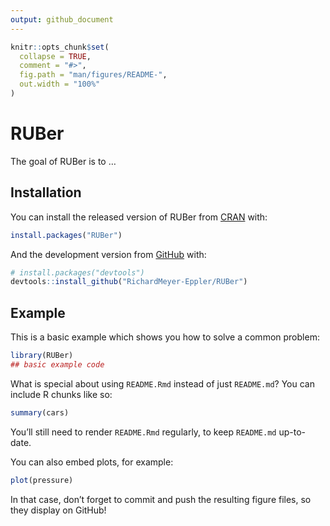 ```yaml
---
output: github_document
---
```


<!-- README.md is generated from README.Rmd. Please edit that file -->

```r
knitr::opts_chunk$set(
  collapse = TRUE,
  comment = "#>",
  fig.path = "man/figures/README-",
  out.width = "100%"
)
```
# RUBer

<!-- badges: start -->
<!-- badges: end -->

The goal of RUBer is to ...

## Installation

You can install the released version of RUBer from [CRAN](https://CRAN.R-project.org) with:

``` r
install.packages("RUBer")
```

And the development version from [GitHub](https://github.com/) with:

``` r
# install.packages("devtools")
devtools::install_github("RichardMeyer-Eppler/RUBer")
```
## Example

This is a basic example which shows you how to solve a common problem:

```r
library(RUBer)
## basic example code
```

What is special about using `README.Rmd` instead of just `README.md`? You can include R chunks like so:

```r
summary(cars)
```

You'll still need to render `README.Rmd` regularly, to keep `README.md` up-to-date.

You can also embed plots, for example:

```r
plot(pressure)
```

In that case, don't forget to commit and push the resulting figure files, so they display on GitHub!
